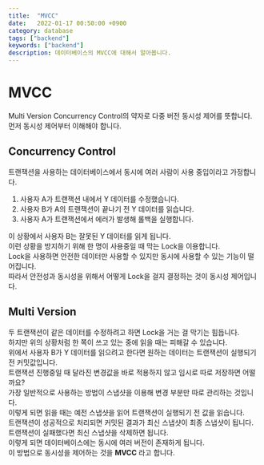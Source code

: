 ```yaml
---
title:  "MVCC"
date:   2022-01-17 00:50:00 +0900
category: database
tags: ["backend"]
keywords: ["backend"]
description: 데이터베이스의 MVCC에 대해서 알아봅니다.
---
```


# MVCC
Multi Version Concurrency Control의 약자로 다중 버전 동시성 제어를 뜻합니다.  
먼저 동시성 제어부터 이해해야 합니다.  

## Concurrency Control
트랜잭션을 사용하는 데이터베이스에서 동시에 여러 사람이 사용 중입이라고 가정합니다.  
1. 사용자 A가 트랜잭션 내에서 Y 데이터를 수정했습니다.  
2. 사용자 B가 A의 트랜잭션이 끝나기 전 Y 데이터를 읽습니다.
3. 사용자 A가 트랜잭션에서 에러가 발생해 롤백을 실행합니다.

이 상황에서 사용자 B는 잘못된 Y 데이터를 읽게 됩니다.  
이런 상황을 방지하기 위해 한 명이 사용중일 때 막는 Lock을 이용합니다.  
Lock을 사용하면 안전한 데이터만 사용할 수 있지만 동시에 사용할 수 있는 기능이 떨어집니다.  
따라서 안전성과 동시성을 위해서 어떻게 Lock을 걸지 결정하는 것이 동시성 제어입니다.  

## Multi Version
두 트랜잭션이 같은 데이터를 수정하려고 하면 Lock을 거는 걸 막기는 힘듭니다.  
하지만 위의 상황처럼 한 쪽이 쓰고 있는 중에 읽을 때는 피해갈 수 있습니다.  
위에서 사용자 B가 Y 데이터를 읽으려고 한다면 원하는 데이터는 트랜잭션이 실행되기 전 커밋값입니다.    
트랜잭션 진행중일 때 달라진 변경값을 바로 적용하지 않고 임시로 따로 저장하면 어떨까요?  
가장 일반적으로 사용하는 방법이 스냅샷을 이용해 변경 부분만 따로 관리하는 것입니다.  
이렇게 되면 읽을 때는 예전 스냅샷을 읽어 트랜잭션이 실행되기 전 값을 읽습니다.  
트랜잭션이 성공적으로 처리되면 커밋된 결과가 최신 스냅샷이 최종 스냅샷이 됩니다.  
트랜잭션이 실패했다면 최신 스냅샷을 삭제하면 됩니다.  
이렇게 되면 데이터베이스에는 동시에 여러 버전이 존재하게 됩니다.  
이 방법으로 동시성을 제어하는 것을 **MVCC** 라고 합니다. 
